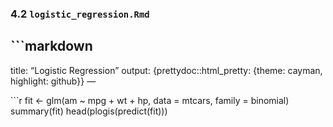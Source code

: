 
### 4.2 `logistic_regression.Rmd`
```markdown
---
title: "Logistic Regression"
output: {prettydoc::html_pretty: {theme: cayman, highlight: github}}
---

```r
fit <- glm(am ~ mpg + wt + hp, data = mtcars, family = binomial)
summary(fit)
head(plogis(predict(fit)))

